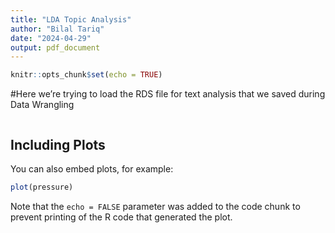 ```yaml
---
title: "LDA Topic Analysis"
author: "Bilal Tariq"
date: "2024-04-29"
output: pdf_document
---
```


```r
knitr::opts_chunk$set(echo = TRUE)
```

#Here we're trying to load the RDS file for text analysis that we saved during Data Wrangling

```r

```

## Including Plots

You can also embed plots, for example:

```r
plot(pressure)
```

Note that the `echo = FALSE` parameter was added to the code chunk to prevent printing of the R code that generated the plot.

